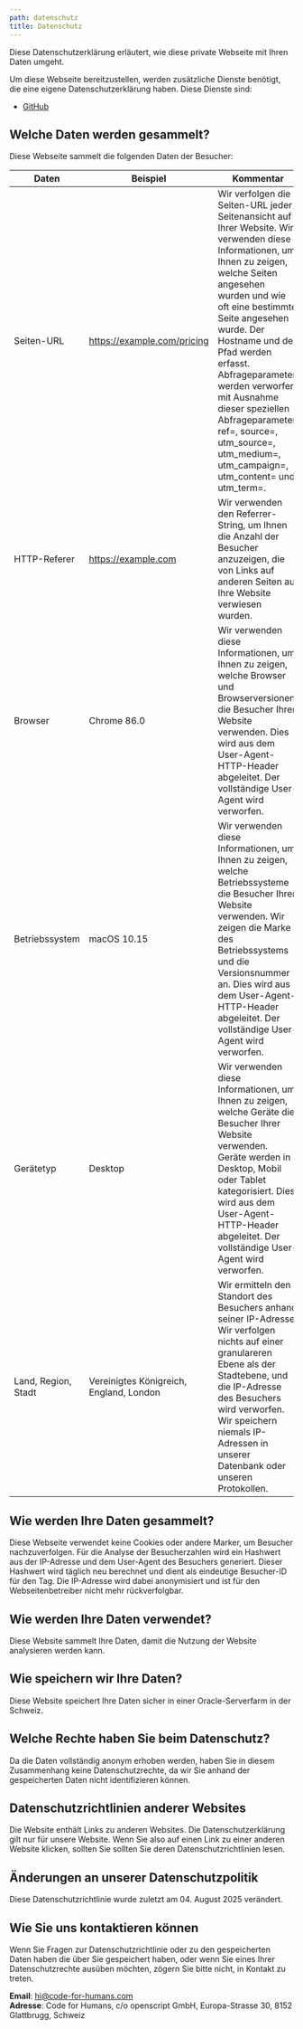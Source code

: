 ```yaml
---
path: datenschutz
title: Datenschutz
---
```


Diese Datenschutzerklärung erläutert, wie diese private Webseite mit Ihren Daten umgeht.

Um diese Webseite bereitzustellen, werden zusätzliche Dienste benötigt, die eine eigene Datenschutzerklärung haben. Diese Dienste sind:

- [GitHub](https://docs.github.com/de/site-policy/privacy-policies/github-general-privacy-statement)

## Welche Daten werden gesammelt?

Diese Webseite sammelt die folgenden Daten der Besucher:

| Daten | Beispiel | Kommentar |
|---|---|---|
| Seiten-URL | https://example.com/pricing | Wir verfolgen die Seiten-URL jeder Seitenansicht auf Ihrer Website. Wir verwenden diese Informationen, um Ihnen zu zeigen, welche Seiten angesehen wurden und wie oft eine bestimmte Seite angesehen wurde. Der Hostname und der Pfad werden erfasst. Abfrageparameter werden verworfen, mit Ausnahme dieser speziellen Abfrageparameter: ref=, source=, utm_source=, utm_medium=, utm_campaign=, utm_content= und utm_term=. |
| HTTP-Referer | https://example.com | Wir verwenden den Referrer-String, um Ihnen die Anzahl der Besucher anzuzeigen, die von Links auf anderen Seiten auf Ihre Website verwiesen wurden. |
| Browser | Chrome 86.0 | Wir verwenden diese Informationen, um Ihnen zu zeigen, welche Browser und Browserversionen die Besucher Ihrer Website verwenden. Dies wird aus dem User-Agent-HTTP-Header abgeleitet. Der vollständige User-Agent wird verworfen. |
| Betriebssystem | macOS 10.15 | Wir verwenden diese Informationen, um Ihnen zu zeigen, welche Betriebssysteme die Besucher Ihrer Website verwenden. Wir zeigen die Marke des Betriebssystems und die Versionsnummer an. Dies wird aus dem User-Agent-HTTP-Header abgeleitet. Der vollständige User-Agent wird verworfen. |
| Gerätetyp | Desktop | Wir verwenden diese Informationen, um Ihnen zu zeigen, welche Geräte die Besucher Ihrer Website verwenden. Geräte werden in Desktop, Mobil oder Tablet kategorisiert. Dies wird aus dem User-Agent-HTTP-Header abgeleitet. Der vollständige User-Agent wird verworfen. |
| Land, Region, Stadt | Vereinigtes Königreich, England, London | Wir ermitteln den Standort des Besuchers anhand seiner IP-Adresse. Wir verfolgen nichts auf einer granulareren Ebene als der Stadtebene, und die IP-Adresse des Besuchers wird verworfen. Wir speichern niemals IP-Adressen in unserer Datenbank oder unseren Protokollen. |

## Wie werden Ihre Daten gesammelt?

Diese Webseite verwendet keine Cookies oder andere Marker, um Besucher nachzuverfolgen. Für die Analyse der Besucherzahlen wird ein Hashwert aus der IP-Adresse und dem User-Agent des Besuchers generiert. Dieser Hashwert wird täglich neu berechnet und dient als eindeutige Besucher-ID für den Tag. Die IP-Adresse wird dabei anonymisiert und ist für den Webseitenbetreiber nicht mehr rückverfolgbar.

## Wie werden Ihre Daten verwendet?

Diese Website sammelt Ihre Daten, damit die Nutzung der Website analysieren werden kann.

## Wie speichern wir Ihre Daten?

Diese Website speichert Ihre Daten sicher in einer Oracle-Serverfarm in der Schweiz.

## Welche Rechte haben Sie beim Datenschutz?

Da die Daten vollständig anonym erhoben werden, haben Sie in diesem Zusammenhang keine Datenschutzrechte, da wir Sie anhand der gespeicherten Daten nicht identifizieren können.

## Datenschutzrichtlinien anderer Websites

Die Website enthält Links zu anderen Websites. Die Datenschutzerklärung gilt nur für unsere Website. Wenn Sie also auf einen Link zu einer anderen Website klicken, sollten Sie sollten Sie deren Datenschutzrichtlinien lesen.

## Änderungen an unserer Datenschutzpolitik

Diese Datenschutzrichtlinie wurde zuletzt am 04. August 2025 verändert.

## Wie Sie uns kontaktieren können

Wenn Sie Fragen zur Datenschutzrichtlinie oder zu den gespeicherten Daten haben die über Sie gespeichert haben, oder wenn Sie eines Ihrer Datenschutzrechte ausüben möchten,
zögern Sie bitte nicht, in Kontakt zu treten.

**Email**: <a href="mailto:hi@code-for-humans.com">hi@code-for-humans.com</a>\
**Adresse**: Code for Humans, c/o openscript GmbH, Europa-Strasse 30, 8152 Glattbrugg, Schweiz
